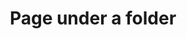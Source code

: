 ---
title: "Page under a folder"
description: "Description of your new file. This is a page under a folder
"
---